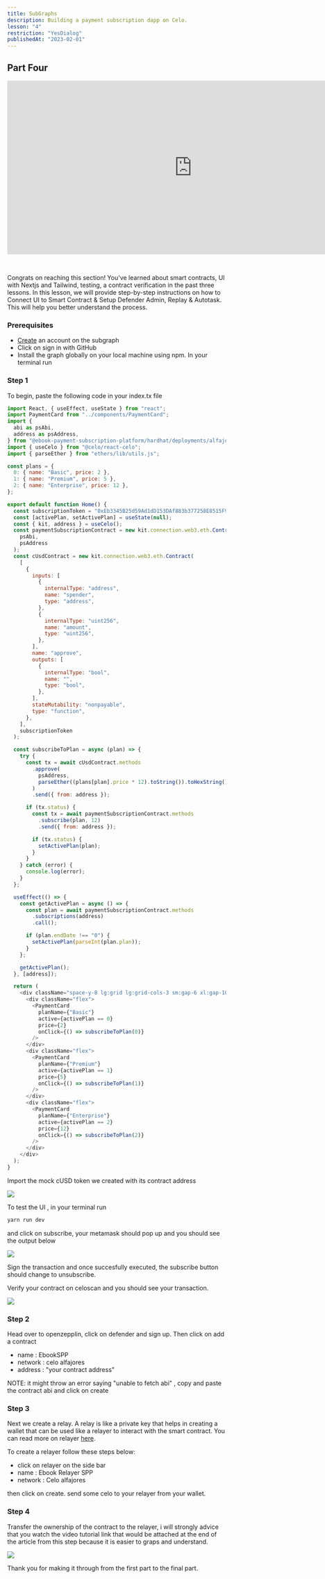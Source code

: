 ```yaml
---
title: SubGraphs
description: Building a payment subscription dapp on Celo.
lesson: "4"
restriction: "YesDialog"
publishedAt: "2023-02-01"
---
```


## Part Four

<iframe
  width="850"
  height="400"
  src="https://www.youtube.com/embed/5kBOtaRCxBs"
  title="YouTube video player"
  frameborder="0"
  allow="accelerometer; autoplay; clipboard-write; encrypted-media; gyroscope; picture-in-picture; web-share"
  allowfullscreen
></iframe>

&nbsp;

Congrats on reaching this section! You've learned about smart contracts, UI with Nextjs and Tailwind, testing, a contract verification in the past three lessons.
In this lesson, we will provide step-by-step instructions on how to Connect UI to Smart Contract & Setup Defender
Admin, Replay & Autotask. This will help you better understand the process.

### Prerequisites

- [Create](https://thegraph.com/en/) an account on the subgraph
- Click on sign in with GitHub
- Install the graph globally on your local machine using npm. In your terminal run

### Step 1

To begin, paste the following code in your index.tx file

```javascript
import React, { useEffect, useState } from "react";
import PaymentCard from "../components/PaymentCard";
import {
  abi as psAbi,
  address as psAddress,
} from "@ebook-payment-subscription-platform/hardhat/deployments/alfajores/PaymentSubscription.json";
import { useCelo } from "@celo/react-celo";
import { parseEther } from "ethers/lib/utils.js";

const plans = {
  0: { name: "Basic", price: 2 },
  1: { name: "Premium", price: 5 },
  2: { name: "Enterprise", price: 12 },
};

export default function Home() {
  const subscriptionToken = "0xEb3345B25d59Ad1dD153DAf883b377258E8515F9";
  const [activePlan, setActivePlan] = useState(null);
  const { kit, address } = useCelo();
  const paymentSubscriptionContract = new kit.connection.web3.eth.Contract(
    psAbi,
    psAddress
  );
  const cUsdContract = new kit.connection.web3.eth.Contract(
    [
      {
        inputs: [
          {
            internalType: "address",
            name: "spender",
            type: "address",
          },
          {
            internalType: "uint256",
            name: "amount",
            type: "uint256",
          },
        ],
        name: "approve",
        outputs: [
          {
            internalType: "bool",
            name: "",
            type: "bool",
          },
        ],
        stateMutability: "nonpayable",
        type: "function",
      },
    ],
    subscriptionToken
  );

  const subscribeToPlan = async (plan) => {
    try {
      const tx = await cUsdContract.methods
        .approve(
          psAddress,
          parseEther((plans[plan].price * 12).toString()).toHexString()
        )
        .send({ from: address });

      if (tx.status) {
        const tx = await paymentSubscriptionContract.methods
          .subscribe(plan, 12)
          .send({ from: address });

        if (tx.status) {
          setActivePlan(plan);
        }
      }
    } catch (error) {
      console.log(error);
    }
  };

  useEffect(() => {
    const getActivePlan = async () => {
      const plan = await paymentSubscriptionContract.methods
        .subscriptions(address)
        .call();

      if (plan.endDate !== "0") {
        setActivePlan(parseInt(plan.plan));
      }
    };

    getActivePlan();
  }, [address]);

  return (
    <div className="space-y-8 lg:grid lg:grid-cols-3 sm:gap-6 xl:gap-10 lg:space-y-0">
      <div className="flex">
        <PaymentCard
          planName={"Basic"}
          active={activePlan == 0}
          price={2}
          onClick={() => subscribeToPlan(0)}
        />
      </div>
      <div className="flex">
        <PaymentCard
          planName={"Premium"}
          active={activePlan == 1}
          price={5}
          onClick={() => subscribeToPlan(1)}
        />
      </div>
      <div className="flex">
        <PaymentCard
          planName={"Enterprise"}
          active={activePlan == 2}
          price={12}
          onClick={() => subscribeToPlan(2)}
        />
      </div>
    </div>
  );
}
```

Import the mock cUSD token we created with its contract address

![](https://user-images.githubusercontent.com/52764879/223789773-9f8298fb-15d5-469b-94db-8e76dd52208d.png)

To test the UI , in your terminal run

```bash
yarn run dev

```

and click on subscribe, your metamask should pop up and you should see the output below

![](https://user-images.githubusercontent.com/52764879/223791237-ab018d43-097a-4f82-8ebb-33f2bd34ea6d.png)

Sign the transaction and once succesfully executed, the subscribe button should change to unsubscribe.

Verify your contract on celoscan and you should see your transaction.

![](https://user-images.githubusercontent.com/52764879/223791788-e26a0c3f-398f-4c74-b609-b2a816bf8a48.png)

### Step 2

Head over to openzepplin, click on defender and sign up. Then click on add a contract

- name : EbookSPP
- network : celo alfajores
- address : "your contract address"

NOTE: it might throw an error saying "unable to fetch abi" , copy and paste the contract abi and click on create

### Step 3

Next we create a relay. A relay is like a private key that helps in creating a wallet that can be used like a
relayer to interact with the smart contract. You can read more on relayer
[here](https://docs.openzeppelin.com/defender/relay).

To create a relayer follow these steps below:

- click on relayer on the side bar
- name : Ebook Relayer SPP
- network : Celo alfajores

then click on create.
send some celo to your relayer from your wallet.

### Step 4

Transfer the ownership of the contract to the relayer, i will strongly advice that you watch the video tutorial
link that would be attached at the end of the article from this step because it is easier to graps and understand.

![](https://user-images.githubusercontent.com/52764879/223862790-d1838654-57e5-4b72-a522-f7c57ee0c8d9.png)

Thank you for making it through from the first part to the final part.

